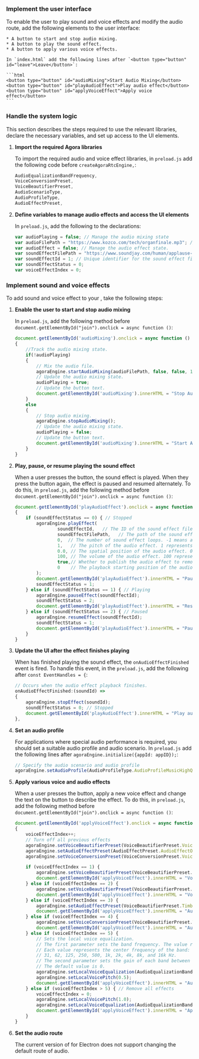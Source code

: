 <PlatformWrapper platform="electron">

### Implement the user interface

To enable the user to play sound and voice effects and modify the audio route, add the following elements to the user interface:

    * A button to start and stop audio mixing.
    * A button to play the sound effect.
    * A button to apply various voice effects.

    In `index.html` add the following lines after `<button type="button" id="leave">Leave</button>`:

    ```html
    <button type="button" id="audioMixing">Start Audio Mixing</button>
    <button type="button" id="playAudioEffect">Play audio effect</button>
    <button type="button" id="applyVoiceEffect">Apply voice effect</button>
    ```


### Handle the system logic

This section describes the steps required to use the relevant libraries, declare the necessary variables, and set up access to the UI elements.

1. **Import the required Agora libraries**
    
    To import the required <Vg k= "COMPANY"/> audio and voice effect libraries, in `preload.js` add the following code before `createAgoraRtcEngine,`:
    
    ```javascript
    AudioEqualizationBandFrequency,
    VoiceConversionPreset,
    VoiceBeautifierPreset,
    AudioScenarioType,
    AudioProfileType,
    AudioEffectPreset,
    ```

1. **Define variables to manage audio effects and access the UI elements**

    In `preload.js`, add the following to the declarations:

    ```javascript
    var audioPlaying = false; // Manage the audio mixing state
    var audioFilePath = "https://www.kozco.com/tech/organfinale.mp3"; // URL or path to the audio mixing file
    var audioEffect = false; // Manage the audio effect state.
    var soundEffectFilePath = "https://www.soundjay.com/human/applause-01.mp3"; // URL or path to the sound effect
    var soundEffectId = 1; // Unique identifier for the sound effect file
    var soundEffectStatus = 0;
    var voiceEffectIndex = 0;
    ```

### Implement sound and voice effects

To add sound and voice effect to your <Vpl k="CLIENT" />, take the following steps:

1. **Enable the user to start and stop audio mixing**
        
    In `preload.js`, add the following method before `document.getElementById("join").onclick = async function ()`:
        
    ```javascript
    document.getElementById('audioMixing').onclick = async function ()
    {
        //Track the audio mixing state.
        if(!audioPlaying)
        {
            // Mix the audio file. 
            agoraEngine.startAudioMixing(audioFilePath, false, false, 1);
            // Update the audio mixing state.
            audioPlaying = true;
            // Update the button text.
            document.getElementById('audioMixing').innerHTML = "Stop Audio Mixing";
        }
        else
        {
            // Stop audio mixing.
            agoraEngine.stopAudioMixing();
            // Update the audio mixing state.
            audioPlaying = false;
            // Update the button text.
            document.getElementById('audioMixing').innerHTML = "Start Audio Mixing";
        }   
    }
    ```

1. **Play, pause, or resume playing the sound effect**

    When a user presses the button, the sound effect is played. When they press the button again, the effect is paused and resumed alternately. To do this, in `preload.js`, add the following method before `document.getElementById("join").onclick = async function ()`:

    ```javascript
    document.getElementById('playAudioEffect').onclick = async function ()
    {
        if (soundEffectStatus == 0) { // Stopped
            agoraEngine.playEffect(
                    soundEffectId,   // The ID of the sound effect file.
                    soundEffectFilePath,   // The path of the sound effect file.
                    0,  // The number of sound effect loops. -1 means an infinite loop. 0 means once.
                    1,   // The pitch of the audio effect. 1 represents the original pitch.
                    0.0, // The spatial position of the audio effect. 0.0 represents that the audio effect plays in the front.
                    100, // The volume of the audio effect. 100 represents the original volume.
                    true,// Whether to publish the audio effect to remote users.
                    0    // The playback starting position of the audio effect file in ms.
            );
            document.getElementById('playAudioEffect').innerHTML = "Pause sound effect";
            soundEffectStatus = 1;
        } else if (soundEffectStatus == 1) { // Playing
            agoraEngine.pauseEffect(soundEffectId);
            soundEffectStatus = 2;
            document.getElementById('playAudioEffect').innerHTML = "Resume sound effect";
        } else if (soundEffectStatus == 2) { // Paused
            agoraEngine.resumeEffect(soundEffectId);
            soundEffectStatus = 1;
            document.getElementById('playAudioEffect').innerHTML = "Pause sound effect";
        }
    }
    ```

1. **Update the UI after the effect finishes playing**

    When <Vg k="VSDK" /> has finished playing the sound effect, the `onAudioEffectFinished` event is fired. To handle this event, in the `preload.js`, add the following after `const EventHandles = {`:

    ```javascript
    // Occurs when the audio effect playback finishes.
    onAudioEffectFinished:(soundId) =>
    {
        agoraEngine.stopEffect(soundId);
        soundEffectStatus = 0; // Stopped
        document.getElementById('playAudioEffect').innerHTML = "Play audio effect";
    },
    ```
1. **Set an audio profile**

    For applications where special audio performance is required, you should set a suitable audio profile and audio scenario. In `preload.js` add the following lines after `agoraEngine.initialize({appId: appID});`:

    ```javascript
    // Specify the audio scenario and audio profile
    agoraEngine.setAudioProfile(AudioProfileType.AudioProfileMusicHighQualityStereo,AudioScenarioType.AudioScenarioGameStreaming);
    ```

1. **Apply various voice and audio effects**

    When a user presses the button, apply a new voice effect and change the text on the button to describe the effect. To do this, in `preload.js`, add the following method before `document.getElementById("join").onclick = async function ()`:

    ```javascript
   document.getElementById('applyVoiceEffect').onclick = async function ()
    {
        voiceEffectIndex++;
        // Turn off all previous effects
        agoraEngine.setVoiceBeautifierPreset(VoiceBeautifierPreset.VoiceBeautifierOff);
        agoraEngine.setAudioEffectPreset(AudioEffectPreset.AudioEffectOff);
        agoraEngine.setVoiceConversionPreset(VoiceConversionPreset.VoiceConversionOff);

        if (voiceEffectIndex == 1) {
            agoraEngine.setVoiceBeautifierPreset(VoiceBeautifierPreset.ChatBeautifierMagnetic);
            document.getElementById('applyVoiceEffect').innerHTML = "Voice effect: Chat Beautifier";
        } else if (voiceEffectIndex == 2) {
            agoraEngine.setVoiceBeautifierPreset(VoiceBeautifierPreset.SingingBeautifier);
            document.getElementById('applyVoiceEffect').innerHTML = "Voice effect: Singing Beautifier";
        } else if (voiceEffectIndex == 3) {
            agoraEngine.setAudioEffectPreset(VoiceBeautifierPreset.TimbreTransformationRinging);
            document.getElementById('applyVoiceEffect').innerHTML = "Audio effect: Timber Ringing";
        } else if (voiceEffectIndex == 4) {
            agoraEngine.setVoiceConversionPreset(VoiceBeautifierPreset.TimbreTransformationMellow);
            document.getElementById('applyVoiceEffect').innerHTML = "Audio effect: Timber Mellow";
        } else if (voiceEffectIndex == 5) {
            // Sets the local voice equalization.
            // The first parameter sets the band frequency. The value ranges between 0 and 9.
            // Each value represents the center frequency of the band: 
            // 31, 62, 125, 250, 500, 1k, 2k, 4k, 8k, and 16k Hz.
            // The second parameter sets the gain of each band between -15 and 15 dB.
            // The default value is 0.
            agoraEngine.setLocalVoiceEqualization(AudioEqualizationBandFrequency.AudioEqualizationBand4k, 3);
            agoraEngine.setLocalVoicePitch(0.5);
            document.getElementById('applyVoiceEffect').innerHTML = "Audio effect: Voice Equalization";
        } else if (voiceEffectIndex > 5) { // Remove all effects
            voiceEffectIndex = 0;
            agoraEngine.setLocalVoicePitch(1.0);
            agoraEngine.setLocalVoiceEqualization(AudioEqualizationBandFrequency.AudioEqualizationBand4ks, 0);
            document.getElementById('applyVoiceEffect').innerHTML = "Apply voice effect";
        }
    }
    ```

1. **Set the audio route**

    The current version of <Vpd k="SDK" /> for Electron does not support changing the default route of audio.

</PlatformWrapper>
